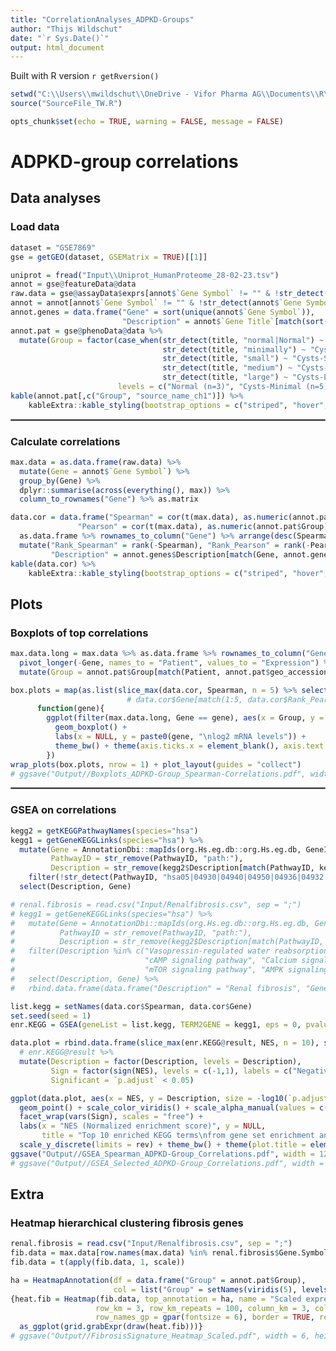 ```yaml
---
title: "CorrelationAnalyses_ADPKD-Groups"
author: "Thijs Wildschut"
date: "`r Sys.Date()`"
output: html_document
---
```


Built with R version `r getRversion()`

```r
setwd("C:\\Users\\mwildschut\\OneDrive - Vifor Pharma AG\\Documents\\R\\Projects\\R_CSL-Vifor_TW")
source("SourceFile_TW.R")
```

```r
opts_chunk$set(echo = TRUE, warning = FALSE, message = FALSE)
```

# ADPKD-group correlations {.tabset}

## Data analyses

### Load data
```r
dataset = "GSE7869"
gse = getGEO(dataset, GSEMatrix = TRUE)[[1]]

uniprot = fread("Input\\Uniprot_HumanProteome_28-02-23.tsv")
annot = gse@featureData@data
raw.data = gse@assayData$exprs[annot$`Gene Symbol` != "" & !str_detect(annot$`Gene Symbol`, "-| ///|\\."),]
annot = annot[annot$`Gene Symbol` != "" & !str_detect(annot$`Gene Symbol`, "-| ///|\\."),]
annot.genes = data.frame("Gene" = sort(unique(annot$`Gene Symbol`)), 
                         "Description" = annot$`Gene Title`[match(sort(unique(annot$`Gene Symbol`)), annot$`Gene Symbol`)])
annot.pat = gse@phenoData@data %>%
  mutate(Group = factor(case_when(str_detect(title, "normal|Normal") ~ "Normal (n=3)",
                                  str_detect(title, "minimally") ~ "Cysts-Minimal (n=5)",
                                  str_detect(title, "small") ~ "Cysts-Small (n=5)",
                                  str_detect(title, "medium") ~ "Cysts-Medium (n=5)",
                                  str_detect(title, "large") ~ "Cysts-Large (n=3)"),
                        levels = c("Normal (n=3)", "Cysts-Minimal (n=5)", "Cysts-Small (n=5)", "Cysts-Medium (n=5)", "Cysts-Large (n=3)")))
kable(annot.pat[,c("Group", "source_name_ch1")]) %>%
    kableExtra::kable_styling(bootstrap_options = c("striped", "hover", "condensed"), font_size = 14)
```
<hr style="border:1px solid gray"></hr>


### Calculate correlations
```r
max.data = as.data.frame(raw.data) %>%
  mutate(Gene = annot$`Gene Symbol`) %>%
  group_by(Gene) %>%
  dplyr::summarise(across(everything(), max)) %>%
  column_to_rownames("Gene") %>% as.matrix

data.cor = data.frame("Spearman" = cor(t(max.data), as.numeric(annot.pat$Group), method = "spearman"),
               "Pearson" = cor(t(max.data), as.numeric(annot.pat$Group), method = "pearson")) %>%
  as.data.frame %>% rownames_to_column("Gene") %>% arrange(desc(Spearman)) %>%
  mutate("Rank_Spearman" = rank(-Spearman), "Rank_Pearson" = rank(-Pearson),
         "Description" = annot.genes$Description[match(Gene, annot.genes$Gene)])
kable(data.cor) %>%
    kableExtra::kable_styling(bootstrap_options = c("striped", "hover", "condensed"))
```

## Plots

### Boxplots of top correlations
```r
max.data.long = max.data %>% as.data.frame %>% rownames_to_column("Gene") %>%
  pivot_longer(-Gene, names_to = "Patient", values_to = "Expression") %>%
  mutate(Group = annot.pat$Group[match(Patient, annot.pat$geo_accession)])

box.plots = map(as.list(slice_max(data.cor, Spearman, n = 5) %>% select(Gene) %>% unlist),
                          # data.cor$Gene[match(1:5, data.cor$Rank_Pearson)])),
      function(gene){
        ggplot(filter(max.data.long, Gene == gene), aes(x = Group, y = Expression, fill = Group, group = Group)) +
          geom_boxplot() +
          labs(x = NULL, y = paste0(gene, "\nlog2 mRNA levels")) +
          theme_bw() + theme(axis.ticks.x = element_blank(), axis.text.x = element_blank())
        })
wrap_plots(box.plots, nrow = 1) + plot_layout(guides = "collect")
# ggsave("Output//Boxplots_ADPKD-Group_Spearman-Correlations.pdf", width = 15, height = 2.5)

```
<hr style="border:1px solid gray"></hr>

### GSEA on correlations
```r
kegg2 = getKEGGPathwayNames(species="hsa")
kegg1 = getGeneKEGGLinks(species="hsa") %>%
  mutate(Gene = AnnotationDbi::mapIds(org.Hs.eg.db::org.Hs.eg.db, GeneID, column = "SYMBOL", keytype = "ENTREZID"),
         PathwayID = str_remove(PathwayID, "path:"),
         Description = str_remove(kegg2$Description[match(PathwayID, kegg2$PathwayID)], " - Homo sapiens \\(human\\)")) %>%
    filter(!str_detect(PathwayID, "hsa05|04930|04940|04950|04936|04932|04931|04933|04934|01501|01502|01503|01521|01524|01523|01522"))  %>%
  select(Description, Gene)

# renal.fibrosis = read.csv("Input/Renalfibrosis.csv", sep = ";")
# kegg1 = getGeneKEGGLinks(species="hsa") %>%
#   mutate(Gene = AnnotationDbi::mapIds(org.Hs.eg.db::org.Hs.eg.db, GeneID, column = "SYMBOL", keytype = "ENTREZID"),
#          PathwayID = str_remove(PathwayID, "path:"),
#          Description = str_remove(kegg2$Description[match(PathwayID, kegg2$PathwayID)], " - Homo sapiens \\(human\\)")) %>%
#   filter(Description %in% c("Vasopressin-regulated water reabsorption", "TGF-beta signaling pathway",
#                             "cAMP signaling pathway", "Calcium signaling pathway", "PI3K-Akt signaling pathway",
#                             "mTOR signaling pathway", "AMPK signaling pathway")) %>%
#   select(Description, Gene) %>%
#   rbind.data.frame(data.frame("Description" = "Renal fibrosis", "Gene" = renal.fibrosis$Gene.Symbol))

list.kegg = setNames(data.cor$Spearman, data.cor$Gene)
set.seed(seed = 1)
enr.KEGG = GSEA(geneList = list.kegg, TERM2GENE = kegg1, eps = 0, pvalueCutoff = 1)

data.plot = rbind.data.frame(slice_max(enr.KEGG@result, NES, n = 10), slice_min(enr.KEGG@result, NES, n = 10)) %>%
  # enr.KEGG@result %>%
  mutate(Description = factor(Description, levels = Description),
         Sign = factor(sign(NES), levels = c(-1,1), labels = c("Negative", "Positive")),
         Significant = `p.adjust` < 0.05)

ggplot(data.plot, aes(x = NES, y = Description, size = -log10(`p.adjust`), col = setSize, alpha = Significant)) +
  geom_point() + scale_color_viridis() + scale_alpha_manual(values = c("TRUE" = 1, "FALSE" = 0.2)) + guides(alpha = FALSE) +
  facet_wrap(vars(Sign), scales = "free") +
  labs(x = "NES (Normalized enrichment score)", y = NULL,
       title = "Top 10 enriched KEGG terms\nfrom gene set enrichment analysis (GSEA)\non ADPDK-group Spearman correlations") +
  scale_y_discrete(limits = rev) + theme_bw() + theme(plot.title = element_text(hjust = 0.5))
ggsave("Output//GSEA_Spearman_ADPKD-Group_Correlations.pdf", width = 12, height = 4.5)
# ggsave("Output//GSEA_Selected_ADPKD-Group_Correlations.pdf", width = 10, height = 4)

```

## Extra

### Heatmap hierarchical clustering fibrosis genes
```r
renal.fibrosis = read.csv("Input/Renalfibrosis.csv", sep = ";")
fib.data = max.data[row.names(max.data) %in% renal.fibrosis$Gene.Symbol,]
fib.data = t(apply(fib.data, 1, scale))

ha = HeatmapAnnotation(df = data.frame("Group" = annot.pat$Group),
                       col = list("Group" = setNames(viridis(5), levels(annot.pat$Group))), border = TRUE)
{heat.fib = Heatmap(fib.data, top_annotation = ha, name = "Scaled expression",
                   row_km = 3, row_km_repeats = 100, column_km = 3, column_km_repeats = 100,
                   row_names_gp = gpar(fontsize = 6), border = TRUE, rect_gp = gpar(col = "grey90", lwd = 0.1))
  as_ggplot(grid.grabExpr(draw(heat.fib)))}
# ggsave("Output//FibrosisSignature_Heatmap_Scaled.pdf", width = 6, height = 14)

```
